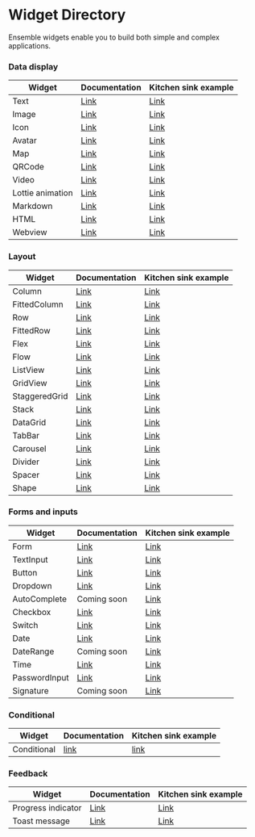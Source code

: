# Widget Directory

Ensemble widgets enable you to build both simple and complex applications.

### Data display

| Widget           | Documentation                      | Kitchen sink example                                                                                                       |
|------------------|------------------------------------| -------------------------------------------------------------------------------------------------------------------------- |
| Text             | [Link](/widgets/text)     | [Link](https://studio.ensembleui.com/app/e24402cb-75e2-404c-866c-29e6c3dd7992/screen/c87f8b09-58e2-4c2f-99a1-cbbe9e25e9a5) |
| Image            | [Link](/widgets/Image)    | [Link](https://studio.ensembleui.com/app/e24402cb-75e2-404c-866c-29e6c3dd7992/screen/7c7a3ffe-68ef-4e99-b9d1-4b5cee166233) |
| Icon             | [Link](/widgets/Icon)     | [Link](https://studio.ensembleui.com/app/e24402cb-75e2-404c-866c-29e6c3dd7992/screen/e7c686f5-b8a2-4670-9e6e-8fdb0fea768e) |
| Avatar           | [Link](/widgets/avatar)   | [Link](https://studio.ensembleui.com/app/e24402cb-75e2-404c-866c-29e6c3dd7992/screen/kJ9eqI5BPL30IwjnEDdJ) |
| Map              | [Link](/widgets/Map)      | [Link](https://studio.ensembleui.com/app/e24402cb-75e2-404c-866c-29e6c3dd7992/screen/36e52d1a-39c5-4a6b-b064-2be6cfe3cf7b) |
| QRCode           | [Link](/widgets/qrcode)   | [Link](https://studio.ensembleui.com/app/e24402cb-75e2-404c-866c-29e6c3dd7992/screen/f4921ba2-9f3d-4c33-8848-4df29a5e7a4d) |
| Video            | [Link](/widgets/video)    | [Link](https://studio.ensembleui.com/app/e24402cb-75e2-404c-866c-29e6c3dd7992/screen/fce92bbb-af8e-403d-bf2d-c10926cc89a0) |
| Lottie animation | [Link](/widgets/lottie)   | [Link](https://studio.ensembleui.com/app/e24402cb-75e2-404c-866c-29e6c3dd7992/screen/576f3004-83e6-429d-b256-628d85e05f7f) |
| Markdown         | [Link](/widgets/markdown) | [Link](https://studio.ensembleui.com/app/e24402cb-75e2-404c-866c-29e6c3dd7992/screen/6b6d9c3d-359b-4768-99a5-3f087a64387c) |
| HTML             | [Link](/widgets/html)     | [Link](https://studio.ensembleui.com/app/e24402cb-75e2-404c-866c-29e6c3dd7992/screen/ZhTBody9YozadVvTlhW0)                 |
| Webview          | [Link](/widgets/webview)  | [Link](https://studio.ensembleui.com/app/e24402cb-75e2-404c-866c-29e6c3dd7992/screen/22c8d57d-a906-4d11-873d-161fd6c56c0a) |

### Layout

| Widget        | Documentation                              | Kitchen sink example                                                                                                       |
| ------------- | ------------------------------------------ | -------------------------------------------------------------------------------------------------------------------------- |
| Column        | [Link](/widgets/column)           | [Link](https://studio.ensembleui.com/app/e24402cb-75e2-404c-866c-29e6c3dd7992/screen/90a8e4df-5eab-4473-ba10-2ecffc9596b0) |
| FittedColumn  | [Link](/widgets/fitted-column)    | [Link](https://studio.ensembleui.com/app/e24402cb-75e2-404c-866c-29e6c3dd7992/screen/hRFxxoaBePQaLfmoBiIb)                 |
| Row           | [Link](/widgets/row)              | [Link](https://studio.ensembleui.com/app/e24402cb-75e2-404c-866c-29e6c3dd7992/screen/4bd0d453-c243-429d-a562-93cbc9db38e3) |
| FittedRow     | [Link](/widgets/fitted-row)       | [Link](https://studio.ensembleui.com/app/e24402cb-75e2-404c-866c-29e6c3dd7992/screen/fvSONumk7npuTDmIWwis)                 |
| Flex          | [Link](/widgets/flex)             | [Link](https://studio.ensembleui.com/app/e24402cb-75e2-404c-866c-29e6c3dd7992/screen/R3KgxV3UPWb4TjoiPI0U)                 |
| Flow          | [Link](/widgets/flow)             | [Link](https://studio.ensembleui.com/app/e24402cb-75e2-404c-866c-29e6c3dd7992/screen/3e901fb8-a0e8-4f52-979b-7f5f2547e650) |
| ListView      | [Link](/widgets/listview)         | [Link](https://studio.ensembleui.com/app/e24402cb-75e2-404c-866c-29e6c3dd7992/screen/w0Wmu9ZMP4csk7IELSx3)                 |
| GridView      | [Link](/widgets/gridview)         | [Link](https://studio.ensembleui.com/app/e24402cb-75e2-404c-866c-29e6c3dd7992/screen/DX5j2WVQFabmxD9FCD5h)                 |
| StaggeredGrid | [Link](/widgets/staggered-grid)   | [Link](https://studio.ensembleui.com/app/e24402cb-75e2-404c-866c-29e6c3dd7992/screen/a9iIs4wvgqDOhU4rN6GR)                 |
| Stack         | [Link](/widgets/stack)            | [Link](https://studio.ensembleui.com/app/e24402cb-75e2-404c-866c-29e6c3dd7992/screen/572ecf3b-b9f2-46f4-960f-ff438e5fa1dc) |
| DataGrid      | [Link](/widgets/datagrid)         | [Link](https://studio.ensembleui.com/app/e24402cb-75e2-404c-866c-29e6c3dd7992/screen/c5940e18-f2c1-4318-8e68-a678a6ae7247) |
| TabBar        | [Link](/widgets/tabbar)           | [Link](https://studio.ensembleui.com/app/e24402cb-75e2-404c-866c-29e6c3dd7992/screen/cebd491d-7d90-43f4-9f17-b8575de441ca) |
| Carousel      | [Link](/widgets/carousel)         | [Link](https://studio.ensembleui.com/app/e24402cb-75e2-404c-866c-29e6c3dd7992/screen/2e1d88b1-f281-4c2c-9bb1-bd18016d2b8c) |
| Divider       | [Link](/widgets/divider)          | [Link](https://studio.ensembleui.com/app/e24402cb-75e2-404c-866c-29e6c3dd7992/screen/4a893a2e-5bde-400c-b974-b25b497d31a5) |
| Spacer        | [Link](/widgets/spacer)           | [Link](https://studio.ensembleui.com/app/e24402cb-75e2-404c-866c-29e6c3dd7992/screen/1d7e42a9-5bbc-4b4b-9a02-8c102234ee05) |
| Shape         | [Link](/widgets/shape)            | [Link](https://studio.ensembleui.com/app/e24402cb-75e2-404c-866c-29e6c3dd7992/screen/Lg2nljyD46n2hiAUlBMP)                 |

### Forms and inputs

| Widget          | Documentation                           | Kitchen sink example                                                                                                       |
| --------------- | --------------------------------------- | -------------------------------------------------------------------------------------------------------------------------- |
| Form            | [Link](/widgets/form)          | [Link](https://studio.ensembleui.com/app/e24402cb-75e2-404c-866c-29e6c3dd7992/screen/3107baf6-dfc3-42cd-b617-61c37b31f31e) |
| TextInput       | [Link](/widgets/text-input)    | [Link](https://studio.ensembleui.com/app/e24402cb-75e2-404c-866c-29e6c3dd7992/screen/abc081b1-bcb4-4db6-ae55-7987cb6c418e) |
| Button          | [Link](/widgets/button)        | [Link](https://studio.ensembleui.com/app/e24402cb-75e2-404c-866c-29e6c3dd7992/screen/09c1087b-f9ee-4a8c-9286-e0e881184c07) |
| Dropdown        | [Link](/widgets/dropdown)      | [Link](https://studio.ensembleui.com/app/e24402cb-75e2-404c-866c-29e6c3dd7992/screen/fb8d28a2-834e-40a9-8419-155272fb0191) |
| AutoComplete    | Coming soon                    | [Link](https://studio.ensembleui.com/app/e24402cb-75e2-404c-866c-29e6c3dd7992/screen/3tBTU9CUTu0IegpytNYa)                 |
| Checkbox        | [Link](/widgets/checkbox)      | [Link](https://studio.ensembleui.com/app/e24402cb-75e2-404c-866c-29e6c3dd7992/screen/21f43d9b-db21-40fe-9c2f-806267e6c412) |
| Switch          | [Link](/widgets/switch)        | [Link](https://studio.ensembleui.com/app/e24402cb-75e2-404c-866c-29e6c3dd7992/screen/3f4ba37a-0e6a-46a1-9b78-e4e04c84937d) |
| Date            | [Link](/widgets/date)          | [Link](https://studio.ensembleui.com/app/e24402cb-75e2-404c-866c-29e6c3dd7992/screen/e7zOy8oX5dxQU7kD5IO4)                 |
| DateRange       | Coming soon                             | [Link](https://studio.ensembleui.com/app/e24402cb-75e2-404c-866c-29e6c3dd7992/screen/b45c5576-ec22-4b04-832f-6dd7571dd20f) |
| Time            | [Link](/widgets/time)          | [Link](https://studio.ensembleui.com/app/e24402cb-75e2-404c-866c-29e6c3dd7992/screen/yNHLPObY1wWgCpg0sgoW)                 |
| PasswordInput   | [Link](/widgets/password-input) | [Link](https://studio.ensembleui.com/app/e24402cb-75e2-404c-866c-29e6c3dd7992/screen/218fa244-f0cd-4d17-91e6-7c099bbedede) |
| Signature       | Coming soon                             | [Link](https://studio.ensembleui.com/app/e24402cb-75e2-404c-866c-29e6c3dd7992/screen/70eb8a13-e7df-4778-b7e6-57df17b032a0) |

### Conditional

| Widget      | Documentation                         | Kitchen sink example                                                                                                                                                                   |
| ----------- | ------------------------------------- | -------------------------------------------------------------------------------------------------------------------------------------------------------------------------------------- |
| Conditional | [link](/widgets/conditional) | [link](https://studio.ensembleui.com/app/e24402cb-75e2-404c-866c-29e6c3dd7992/screen/XljPegGrdieyKjy16URC?propertyPanelEnabled=true&instantPreviewDisabled=false&editorV2Enabled=true) |

### Feedback

| Widget             | Documentation                                                     | Kitchen sink example                                                                                                       |
| ------------------ | ----------------------------------------------------------------- | -------------------------------------------------------------------------------------------------------------------------- |
| Progress indicator | [Link](/widgets/progressindicator)                       | [Link](https://studio.ensembleui.com/app/e24402cb-75e2-404c-866c-29e6c3dd7992/screen/c2c248f2-a289-40d3-acd5-65a1a7f3c5a2) |
| Toast message      | [Link](/actions/show-toast) | [Link](https://studio.ensembleui.com/app/e24402cb-75e2-404c-866c-29e6c3dd7992/screen/9a576805-019a-4bd3-953f-3c623fbfb905) |
